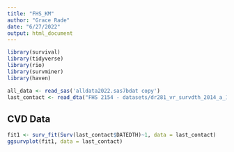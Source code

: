 ```yaml
---
title: "FHS_KM"
author: "Grace Rade"
date: "6/27/2022"
output: html_document
---
```

```r
library(survival)
library(tidyverse)
library(rio)
library(survminer)
library(haven)

all_data <- read_sas('alldata2022.sas7bdat copy')
last_contact <- read_dta("FHS 2154 - datasets/dr281_vr_survdth_2014_a_1025s.dta")

```

## CVD Data
```r
fit1 <- surv_fit(Surv(last_contact$DATEDTH)~1, data = last_contact)
ggsurvplot(fit1, data = last_contact)
```

